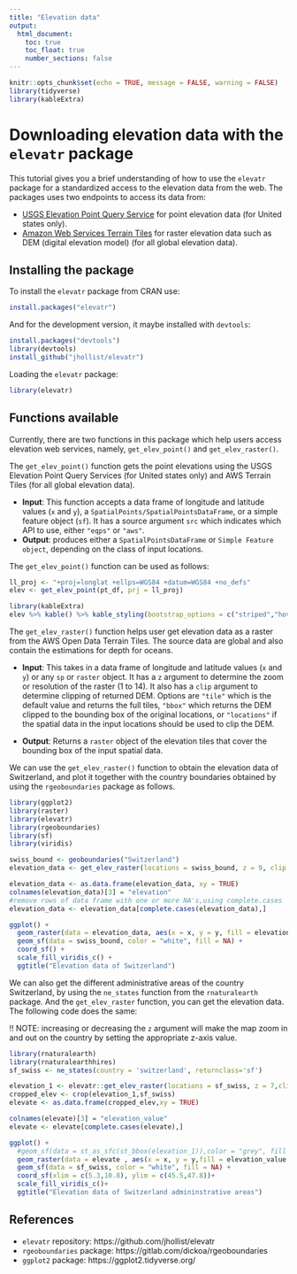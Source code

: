 ```yaml
---
title: "Elevation data"
output:
  html_document:
    toc: true
    toc_float: true
    number_sections: false
---
```


```r
knitr::opts_chunk$set(echo = TRUE, message = FALSE, warning = FALSE)
library(tidyverse)
library(kableExtra)
```

# Downloading elevation data with the `elevatr` package

This tutorial gives you a brief understanding of how to use the `elevatr` package for a standardized access to the elevation data from the web. 
The packages uses two endpoints to access its data from:

- [USGS Elevation Point Query Service](https://ned.usgs.gov/epqs/) for point elevation data (for United states only).
- [Amazon Web Services Terrain Tiles](https://registry.opendata.aws/terrain-tiles/) for raster elevation data such as DEM (digital elevation model) (for all global elevation data).

## Installing the package

To install the `elevatr` package from CRAN use:

```r
install.packages("elevatr")
```

And for the development version, it maybe installed with `devtools`:

```r
install.packages("devtools")
library(devtools)
install_github("jhollist/elevatr")
```

Loading the `elevatr` package:

```r
library(elevatr)
```

<!--
## Datasets available 

The package has three different data sets already within it, they are namely **lake**, **pt_df**, **sp_big** , all of which are .rda files. It can be accessed by using the code `elevatr`, from which you can work with any of the above data sets and these can be saved into the working environment by assigning it to an object for further analysis and visualisation. 

You can also use other packages or own downloaded data set for showing elevation of a certain area.   


```r
elevatr::lake #SpatialPolygons Dataframe of lake Sunapee
elevatr::pt_df #small data frame of x & y locations
elevatr::sp_big #SpatialPoints of random points
```
-->

## Functions available

Currently, there are two functions in this package which help users access elevation web services, namely, `get_elev_point()` and `get_elev_raster()`.

The `get_elev_point()` function gets the point elevations using the USGS Elevation Point Query Services (for United states only) and AWS Terrain Tiles (for all global elevation data). 
  
- **Input**: This function accepts a data frame of longitude and latitude values (`x` and `y`), a `SpatialPoints/SpatialPointsDataFrame`, or a simple feature object (`sf`). It has a source argument `src` which indicates which API to use, either `"eqps"` or `"aws"`.  
- **Output**: produces either a `SpatialPointsDataFrame` or `Simple Feature object`, depending on the class of input locations.
  
The `get_elev_point()` function can be used as follows:


```r
ll_proj <- "+proj=longlat +ellps=WGS84 +datum=WGS84 +no_defs"
elev <- get_elev_point(pt_df, prj = ll_proj)

library(kableExtra)
elev %>% kable() %>% kable_styling(bootstrap_options = c("striped","hover"))
```

  
The `get_elev_raster()` function helps user get elevation data as a raster from the AWS Open Data Terrain Tiles. 
The source data are global and also contain the estimations for depth for oceans.

- **Input**: This takes in a data frame of longitude and latitude values (`x` and `y`) or any `sp` or `raster` object.
It has a `z` argument to determine the zoom or resolution of the raster (1 to 14).
It also has a `clip` argument to determine clipping of returned DEM. Options are `"tile"` which is the default value and returns the full tiles, `"bbox"` which returns the DEM clipped to the bounding box of the original locations, or `"locations"` if the spatial data in the input locations should be used to clip the DEM.

- **Output**: Returns a `raster` object of the elevation tiles that cover the bounding box of the input spatial data.


<!--
- When this function is used an additional column will be added to the data slot of a `SpatialPointsDataFrame` called **elevation**.

- To access data from the services you will need to set the argument `src` = `eqps`
-->

We can use the `get_elev_raster()` function to obtain the elevation data of Switzerland, and plot it together with the country boundaries obtained by using the `rgeoboundaries` package as follows. 


```r
library(ggplot2)
library(raster)
library(elevatr)
library(rgeoboundaries)
library(sf)
library(viridis)

swiss_bound <- geoboundaries("Switzerland")
elevation_data <- get_elev_raster(locations = swiss_bound, z = 9, clip = "locations") 

elevation_data <- as.data.frame(elevation_data, xy = TRUE)
colnames(elevation_data)[3] = "elevation"
#remove rows of data frame with one or more NA's,using complete.cases
elevation_data <- elevation_data[complete.cases(elevation_data),] 

ggplot() +
  geom_raster(data = elevation_data, aes(x = x, y = y, fill = elevation)) +
  geom_sf(data = swiss_bound, color = "white", fill = NA) +
  coord_sf() +
  scale_fill_viridis_c() +
  ggtitle("Elevation data of Switzerland")
```




We can also get the different administrative areas of the country Switzerland, by using the `ne_states` function from the `rnaturalearth` package. And the `get_elev_raster` function, you can get the elevation data. The following code does the same:

!! NOTE: increasing or decreasing the `z` argument will make the map zoom in and out on the country by setting the appropriate z-axis value.

```r
library(rnaturalearth)
library(rnaturalearthhires)
sf_swiss <- ne_states(country = 'switzerland', returnclass='sf')

elevation_1 <- elevatr::get_elev_raster(locations = sf_swiss, z = 7,clip = "locations")
cropped_elev <- crop(elevation_1,sf_swiss)
elevate <- as.data.frame(cropped_elev,xy = TRUE)

colnames(elevate)[3] = "elevation_value"
elevate <- elevate[complete.cases(elevate),]

ggplot() +
  #geom_sf(data = st_as_sfc(st_bbox(elevation_1)),color = "grey", fill = "grey",alpha = 0.05) +
  geom_raster(data = elevate , aes(x = x, y = y,fill = elevation_value )) +
  geom_sf(data = sf_swiss, color = "white", fill = NA) +
  coord_sf(xlim = c(5.3,10.8), ylim = c(45.5,47.8))+
  scale_fill_viridis_c()+
  ggtitle("Elevation data of Switzerland admininstrative areas")
```

<!--

We can also use boundary boxes for the visualisation of the elevation and can be done as thus:


```r
df <- data.frame(x = sp::bbox(lake)[1,1],
           sp::bbox(lake)[1,2],
           y = sp::bbox(lake)[2,1],
           sp::bbox(lake)[2,2])
x <- get_elev_raster(locations = df,prj = sp::proj4string(lake),z = 10)

x <- get_elev_raster(lake, z = 12)
x <- get_elev_raster(lake,src = "aws",z = 12,expand = 1300)

plot(x)
```

-->


## References

- `elevatr` repository: https://github.com/jhollist/elevatr
- `rgeoboundaries` package: https://gitlab.com/dickoa/rgeoboundaries
- `ggplot2` package: https://ggplot2.tidyverse.org/
